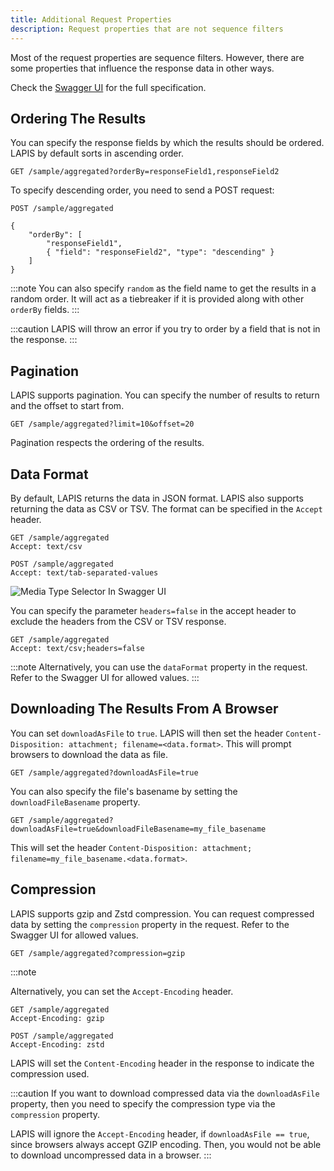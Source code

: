 ```yaml
---
title: Additional Request Properties
description: Request properties that are not sequence filters
---
```


Most of the request properties are sequence filters.
However, there are some properties that influence the response data in other ways.

Check the [Swagger UI](../references/open-api-definition) for the full specification.

## Ordering The Results

You can specify the response fields by which the results should be ordered.
LAPIS by default sorts in ascending order.

```http
GET /sample/aggregated?orderBy=responseField1,responseField2
```

To specify descending order, you need to send a POST request:

```http
POST /sample/aggregated

{
    "orderBy": [
        "responseField1",
        { "field": "responseField2", "type": "descending" }
    ]
}
```

:::note
You can also specify `random` as the field name to get the results in a random order.
It will act as a tiebreaker if it is provided along with other `orderBy` fields.
:::

:::caution
LAPIS will throw an error if you try to order by a field that is not in the response.
:::

## Pagination

LAPIS supports pagination. You can specify the number of results to return and the offset to start from.

```http
GET /sample/aggregated?limit=10&offset=20
```

Pagination respects the ordering of the results.

## Data Format

By default, LAPIS returns the data in JSON format.
LAPIS also supports returning the data as CSV or TSV.
The format can be specified in the `Accept` header.

```http
GET /sample/aggregated
Accept: text/csv
```

```http
POST /sample/aggregated
Accept: text/tab-separated-values
```

![Media Type Selector In Swagger UI](../../../images/references/media_type.png)

You can specify the parameter `headers=false` in the accept header to exclude the headers from the CSV or TSV response.

```http
GET /sample/aggregated
Accept: text/csv;headers=false
```

:::note
Alternatively, you can use the `dataFormat` property in the request.
Refer to the Swagger UI for allowed values.
:::

## Downloading The Results From A Browser

You can set `downloadAsFile` to `true`.
LAPIS will then set the header `Content-Disposition: attachment; filename=<data.format>`.
This will prompt browsers to download the data as file.

```http
GET /sample/aggregated?downloadAsFile=true
```

You can also specify the file's basename by setting the `downloadFileBasename` property.

```http
GET /sample/aggregated?downloadAsFile=true&downloadFileBasename=my_file_basename
```

This will set the header `Content-Disposition: attachment; filename=my_file_basename.<data.format>`.

## Compression

LAPIS supports gzip and Zstd compression.
You can request compressed data by setting the `compression` property in the request.
Refer to the Swagger UI for allowed values.

```http
GET /sample/aggregated?compression=gzip
```

:::note

Alternatively, you can set the `Accept-Encoding` header.

```http
GET /sample/aggregated
Accept-Encoding: gzip
```

```http
POST /sample/aggregated
Accept-Encoding: zstd
```

LAPIS will set the `Content-Encoding` header in the response to indicate the compression used.

:::caution
If you want to download compressed data via the `downloadAsFile` property,
then you need to specify the compression type via the `compression` property.

LAPIS will ignore the `Accept-Encoding` header, if `downloadAsFile == true`,
since browsers always accept GZIP encoding.
Then, you would not be able to download uncompressed data in a browser.
:::
